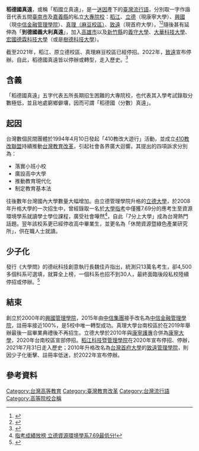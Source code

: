 '''稻德國真遠'''，或稱「稻國立真遠」，是一[[迷因|迷因]]產下的[[臺灣|臺灣]][[流行語|流行語]]，分別取一字作諧音代表五間[[臺南市|臺南市]]及[[嘉義縣|嘉義縣]]的私立[[大專院校|大專院校]]：[[稻江科技暨管理學院|稻江]]、[[康寧大學|立德]]（現康寧大學）、[[中信金融管理學院|興國]]（現[[中信金融管理學院|中信金融管理學院]]）、[[真理大學|真理（麻豆校區）]]、[[台灣首府大學|致遠]]（現首府大學）。<ref>{{Cite web |url=http://blog.udn.com/yccsonar/7664576 |title=鄉下老師：稻德國真遠，你們也是聽來的吧? |accessdate=2015-11-10 |archive-date=2015-11-17 |archive-url=https://web.archive.org/web/20151117033908/http://blog.udn.com/yccsonar/7664576 |dead-url=no }}</ref><ref>{{Cite web |url=http://www.xkb.com.tw/comment-info.asp?id=9325 |title=台灣新快報 古廷熹：到德國真遠？─從台灣的女性不想生小孩談起 |accessdate=2016-10-09 |archive-date=2016-10-10 |archive-url=https://web.archive.org/web/20161010054247/http://www.xkb.com.tw/comment-info.asp?id=9325 |dead-url=no }}</ref>隨後甚有延伸為「'''到德國義大利真遠'''」，加入[[高雄市|高雄市]]以及[[新竹縣|新竹縣]]的[[義守大學|義守大學]]、[[大華科技大學|大華科技大學]]、[[宏國德霖科技大學|宏國德霖科技大學]]（或是[[樹德科技大學|樹德科技大學]]）。

截至2021年，稻江、原立德校區、真理麻豆校區已經停招。2022年，[[台灣首府大學|致遠]]宣布停辦。自此，稻德國真遠皆以停辦或轉型，走入歷史。<ref>{{Cite web |url= https://www.mirrormedia.mg/story/20220518edi024/?utm_source=feed_related&utm_medium=yahoo|author= 謝文哲 |title= 「稻國立真遠」全滅　全台5大低分院校走入歷史 |accessdate=2022-06-10 |archive-date=2015-11-17 |publisher=鏡週刊|archive-url=|dead-url=no }}</ref>
==含義==
「稻德國真遠」五字代表五所長期招生困難的大專院校，也代表其入學考試錄取分數極低，並且地處窮鄉僻壤，因而可謂「稻德國（分數）真遠」。

==起因==
台灣數個民間團體於1994年4月10日發起「410教改大遊行」活動，並成立[[410教改聯盟|410教改聯盟]]持續推動[[台灣教育改革|台灣教育改革]]，引起社會各界廣大迴響。其提出的四項訴求分別為：
*落實小班小校
*廣設高中大學
*推動教育現代化
*制定教育基本法

往後數年台灣國內大學數量大幅增加。由立德管理學院升格的[[立德大學|立德大學]]，於2008年升格大學的一次招生中，曾經錄取一名於[[大學指考|大學指考]]中僅獲7.69分的應考生至資源環境學系就讀學士學位課程，廣受社會嘩然<ref>[https://www.youtube.com/watch?v=YtVmma9MHsU 指考成績放榜 立德資源環境學系7.69最低分!]</ref>，自此「7分上大學」成為台灣熱門話題。翌年該校系更已經停收高中畢業生，並更名為「休閒資源暨綠色產業研究所」，供在職人士就讀。

==少子化==
發行《大學問》的德岏科技創意執行長魏佳卉指出，統測只13萬名考生，卻4,500多個科系可選填，就算全上榜，一個科系也招不到30人，最終面臨後段私校陸續停招或停辦。<ref>{{Cite web |url=https://www.wealth.com.tw/article_in.aspx?nid=5029 |title=財訊:私校退場進行中，35間末代大學不能戳破的三大秘密。 |accessdate=2015-11-10 |archiveurl=https://web.archive.org/web/20151117020131/https://www.wealth.com.tw/article_in.aspx?nid=5029 |archivedate=2015-11-17 |deadurl=yes }}</ref>
==結束==
創立於2000年的[[興國管理學院|興國管理學院]]，2015年由[[中國信託金融控股|中信集團]]接手改名為[[中信金融管理學院|中信金融管理學院]]，註冊率接近100%，是5校中唯一轉型成功。真理大學台南校區於在2019年舉辦最後一屆畢業典禮後不再招生。立德大學於2010年與[[康寧護專|康寧護專]]合併為[[康寧大學|康寧大學]]，2020年台南校區宣部停招。[[稻江科技暨管理學院|稻江科技暨管理學院]]在2020年宣布停招、停辦，2021年7月31日走入歷史；2010年升格改名為[[台灣首府大學|台灣首府大學]]的[[致遠管理學院|致遠管理學院]]，則因少子化衝擊、註冊率低迷，於2022年宣布停辦。

==參考資料==
{{reflist}}

[[Category:台灣高等教育|Category:台灣高等教育]]
[[Category:臺灣教育改革|Category:臺灣教育改革]]
[[Category:台灣流行語|Category:台灣流行語]]
[[Category:高等院校合稱|Category:高等院校合稱]]
